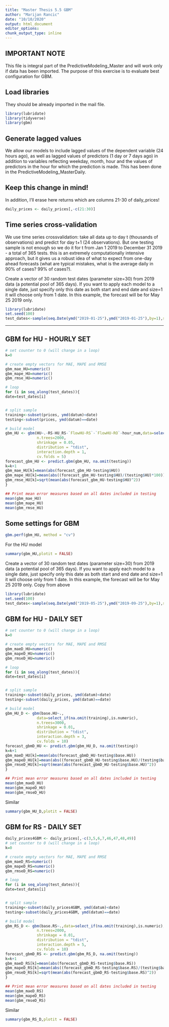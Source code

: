 ```yaml
---
title: "Master Thesis 5.5 GBM"
author: "Marijan Rancic"
date: "10/10/2020"
output: html_document
editor_options: 
chunk_output_type: inline
---
```


## IMPORTANT NOTE
This file is integral part of the PredictiveModeling_Master and will work only if data has been imported.
The purpose of this exercise is to evaluate best configuration for GBM.

## Load libraries
They should be already imported in the mail file.
```r
library(lubridate)
library(tidyverse)
library(gbm)
```

## Generate lagged values
We allow our models to include lagged values of the dependent variable (24 hours ago), as well as lagged values of predictors (1 day or 7 days ago) in addition to variables reflecting weekday, month, hour and the values of predictors in the hour for which the prediction is made.
This has been done in the PredictiveModeling_MasterDaily.

## Keep this change in mind!
In addition, I'll erase here returns which are columns 21-30 of daily_prices!
```r
daily_prices <- daily_prices[,-c(21:30)]
```


## Time series cross-validation
We use time series crossvalidation: take all data up to day t (thousands of observations) and predict for day t+1 (24 observations). But one testing sample is not enough so we do it for t from Jan 1 2019 to December 31 2019 - a total of 365 tests. this is an extremely computationally intensive approach, but it gives us a robust idea of what to expect from one-day ahead forecasts (what are typical mistakes, what is the average daily in 90% of cases? 99% of cases?).

Create a vector of 30 random test dates (parameter size=30) from 2019 data (a potential pool of 365 days). If you want to apply each model to a single date, just specify only this date as both start and end date and size=1 it will choose only from 1 date. In this example, the forecast will be for May 25 2019 only.
```r
library(lubridate)
set.seed(100)
test_dates<-sample(seq.Date(ymd("2019-01-25"),ymd("2019-01-25"),by=1),size=1)
```



----------------------------------------------------------------------------

## GBM for HU - HOURLY SET
```r
# set counter to 0 (will change in a loop)
k=0

# create empty vectors for MAE, MAPE and RMSE
gbm_mae_HU=numeric()
gbm_mape_HU=numeric()
gbm_rmse_HU=numeric()

# loop
for (i in seq_along(test_dates)){
date=test_dates[i]


# split sample
training<-subset(prices, ymd(datum)<date)
testing<-subset(prices, ymd(datum)==date)

# build model
gbm_HU <- gbm(HU~.-RS-HU_RS-`FlowHU-RS`-`FlowHU-RO`-hour_num,data=select_if(na.omit(training),is.numeric),
              n.trees=2000, 
              shrinkage = 0.05, 
              distribution = "tdist",
              interaction.depth = 1,
              cv.folds = 5)
forecast_gbm_HU <- predict.gbm(gbm_HU, na.omit(testing))
k=k+1
gbm_mae_HU[k]=mean(abs(forecast_gbm_HU-testing$HU))
gbm_mape_HU[k]=mean(abs((forecast_gbm_HU-testing$HU)/(testing$HU)*100))
gbm_rmse_HU[k]=sqrt(mean(abs(forecast_gbm_HU-testing$HU)^2))
}

## Print mean error measures based on all dates included in testing
mean(gbm_mae_HU)
mean(gbm_mape_HU)
mean(gbm_rmse_HU)
```

## Some settings for GBM
```r
gbm.perf(gbm_HU, method = "cv")
```


For the HU model
```r
summary(gbm_HU,plotit = FALSE)
```
Create a vector of 30 random test dates (parameter size=30) from 2019 data (a potential pool of 365 days). If you want to apply each model to a single date, just specify only this date as both start and end date and size=1 it will choose only from 1 date. In this example, the forecast will be for May 25 2019 only.
Copy from above
```r
library(lubridate)
set.seed(100)
test_dates<-sample(seq.Date(ymd("2019-05-25"),ymd("2019-09-25"),by=1),size=5)
```
## GBM for HU - DAILY SET
```r
# set counter to 0 (will change in a loop)
k=0

# create empty vectors for MAE, MAPE and RMSE
gbm_maeD_HU=numeric()
gbm_mapeD_HU=numeric()
gbm_rmseD_HU=numeric()

# loop
for (i in seq_along(test_dates)){
date=test_dates[i]


# split sample
training<-subset(daily_prices, ymd(datum)<date)
testing<-subset(daily_prices, ymd(datum)==date)

# build model
gbm_HU_D <- gbm(base.HU~.,
              data=select_if(na.omit(training),is.numeric),
              n.trees=3000, 
              shrinkage = 0.01, 
              distribution = "tdist",
              interaction.depth = 3,
              cv.folds = 10)
forecast_gbmD_HU <- predict.gbm(gbm_HU_D, na.omit(testing))
k=k+1
gbm_maeD_HU[k]=mean(abs(forecast_gbmD_HU-testing$base.HU))
gbm_mapeD_HU[k]=mean(abs((forecast_gbmD_HU-testing$base.HU)/(testing$base.HU)*100))
gbm_rmseD_HU[k]=sqrt(mean(abs(forecast_gbmD_HU-testing$base.HU)^2))
}

## Print mean error measures based on all dates included in testing
mean(gbm_maeD_HU)
mean(gbm_mapeD_HU)
mean(gbm_rmseD_HU)
```



Similar 
```r
summary(gbm_HU_D,plotit = FALSE)
```
## GBM for RS - DAILY SET
```r

daily_prices4GBM <- daily_prices[,-c(3,5,6,7,46,47,48,49)]
# set counter to 0 (will change in a loop)
k=0

# create empty vectors for MAE, MAPE and RMSE
gbm_maeD_RS=numeric()
gbm_mapeD_RS=numeric()
gbm_rmseD_RS=numeric()

# loop
for (i in seq_along(test_dates)){
date=test_dates[i]


# split sample
training<-subset(daily_prices4GBM, ymd(datum)<date)
testing<-subset(daily_prices4GBM, ymd(datum)==date)

# build model
gbm_RS_D <- gbm(base.RS~.,data=select_if(na.omit(training),is.numeric),
              n.trees=2000, 
              shrinkage = 0.01, 
              distribution = "tdist",
              interaction.depth = 5,
              cv.folds = 10)
forecast_gbmD_RS <- predict.gbm(gbm_RS_D, na.omit(testing))
k=k+1
gbm_maeD_RS[k]=mean(abs(forecast_gbmD_RS-testing$base.RS))
gbm_mapeD_RS[k]=mean(abs((forecast_gbmD_RS-testing$base.RS)/(testing$base.RS)*100))
gbm_rmseD_RS[k]=sqrt(mean(abs(forecast_gbmD_RS-testing$base.RS)^2))
}

## Print mean error measures based on all dates included in testing
mean(gbm_maeD_RS)
mean(gbm_mapeD_RS)
mean(gbm_rmseD_RS)
```



Similar 
```r
summary(gbm_RS_D,plotit = FALSE)
```
